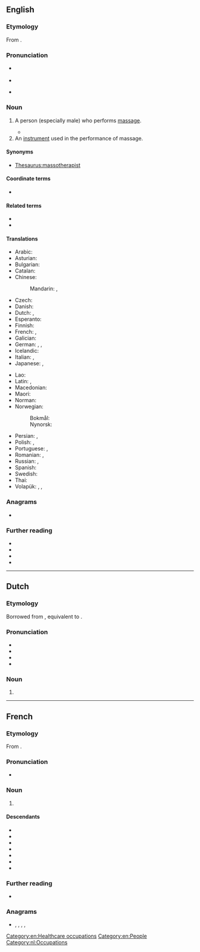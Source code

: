 {{also|Masseur}}
==English==

===Etymology===
From {{bor|en|fr|masseur}}.

===Pronunciation===
* {{a|UK}} {{IPA|en|/məˈsɜː/}}
* {{audio|en|LL-Q1860 (eng)-Vealhurl-masseur.wav|Audio (UK)}}
* {{a|US}} {{IPA|en|/məˈsuːɹ/|/məˈsɚ/}}

===Noun===
{{head|en|noun|plural|masseurs|feminine|masseuse}}

# {{lb|en|massage}} A person (especially male) who performs [[massage]].
#* {{quote-book|en|year=1978|author=Ted Bistroff|title=Massage Parlor Stud|passage=You each get a regular massage by a naked '''masseur'''.}}
# An [[instrument]] used in the performance of massage. <!--Webster 1913 supplement-->

====Synonyms====
* [[Thesaurus:massotherapist]]

====Coordinate terms====
* {{l|en|masseuse}}

====Related terms====
* {{l|en|massage}}
* {{l|en|masseuse}}

====Translations====
{{trans-top|a person who performs massage}}
* Arabic: {{t|ar|مُدَلِّك|m}}
* Asturian: {{t|ast|masaxista|m|f}}
* Bulgarian: {{t+|bg|масажи́ст|m}}
* Catalan: {{t|ca|massatgista|m|f}}
* Chinese:
*: Mandarin: {{t+|cmn|按摩師|sc=Hani}}, {{t+|cmn|按摩师|tr=ànmóshī|sc=Hani}}
* Czech: {{t+|cs|masér|m}}
* Danish: {{t+|da|massør|c}}
* Dutch: {{t+|nl|masseur|m}}, {{t+|nl|masseuse|f}}
* Esperanto: {{t|eo|masaĝisto}}
* Finnish: {{t+|fi|hieroja}}
* French: {{t+|fr|masseur|m}}, {{t+|fr|masseuse|f}}
* Galician: {{t|gl|masaxista|m|f}}
* German: {{t+|de|Masseur|m}}, {{t+|de|Masseurin|f}}, {{t+|de|Masseuse|f}} {{qualifier|dated feminine form or sexual connotation}}
* Icelandic: {{t|is|nuddari|m}}
* Italian: {{t+|it|massaggiatore|m}}, {{t|it|massaggiatrice|f}}
* Japanese: {{t|ja|マッサージ師|tr=massāji-shi|sc=Jpan}}, {{t+|ja|按摩|tr=あんま, anma|sc=Jpan}}
{{trans-mid}}
* Lao: {{t|lo|ຫມໍນວດ}}
* Latin: {{t|la|trāctātor|m}}, {{t|la|unctor|m}}
* Macedonian: {{t|mk|масер|m}}
* Maori: {{t|mi|kaikōmuru}}
* Norman: {{t|nrf|masseux|m}}
* Norwegian:
*: Bokmål: {{t|nb|massør|m}}
*: Nynorsk: {{t|nn|massør|m}}
* Persian: {{t+|fa|ماساژور|tr=mâsâžor|sc=fa-Arab}}, {{t+|fa|ماسور|tr=mâsor|sc=fa-Arab}} {{qualifier|male or female, rare}}
* Polish: {{t+|pl|masażysta|m}}, {{t+|pl|masażystka|f}}
* Portuguese: {{t+|pt|massagista|m|f}}, {{t|pt|massageador|m}}
* Romanian: {{t+|ro|maseur|m}}, {{t|ro|maseuză|f}}
* Russian: {{t+|ru|массажи́ст|m}}, {{t+|ru|массажи́стка|f}}
* Spanish: {{t+|es|masajista|m|f}}
* Swedish: {{t+|sv|massör|c}}
* Thai: {{t|th|หมอนวด}}
* Volapük: {{t|vo|masetan|m|f}}, {{t|vo|himasetan|m}}, {{t|vo|jimasetan|f}}
{{trans-bottom}}

===Anagrams===
* {{anagrams|en|a=aemrssu|Erasmus|Mausers|Semraus|amusers|assumer}}

===Further reading===
* {{R:Collins}}
* {{R:Lexico}}
* {{R:Merriam-Webster}}
* {{R:Cambridge}}

[[Category:en:Healthcare occupations]]
[[Category:en:People]]

----

==Dutch==

===Etymology===
Borrowed from {{bor|nl|fr|masseur}}, equivalent to {{af|nl|masseren|-eur}}.

===Pronunciation===
* {{IPA|nl|/mɑˈsøːr/}}
* {{audio|nl|Nl-masseur.ogg|Audio}}
* {{hyphenation|nl|mas|seur}}
* {{rhymes|nl|øːr}}

===Noun===
{{nl-noun|m|-s|masseurtje|f=masseuse}}

# {{l|en|masseur}}

[[Category:nl:Occupations]]

----

==French==

===Etymology===
From {{suffix|fr|masser|eur}}.

===Pronunciation===
* {{fr-IPA}}

===Noun===
{{fr-noun|m|f=masseuse}}

# {{lb|fr|massage}} {{l|en|masseur}}

====Descendants====
* {{desc|en|masseur|bor=1}}
* {{desc|cs|masér|bor=1}}
* {{desc|da|massør|bor=1}}
* {{desc|de|Masseur|bor=1}}
* {{desc|nl|masseur|bor=1}}
* {{desc|tr|masör|bor=1}}
* {{desc|ro|masor|bor=1}}

===Further reading===
* {{R:TLFi}}

===Anagrams===
* {{l|fr|assumer}}, {{l|fr|mesuras}}, {{l|fr|murasse}}, {{l|fr|museras}}, {{l|fr|résumas}}